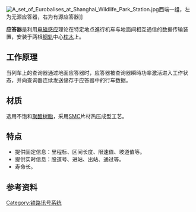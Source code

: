 {{noteTA
|G1=Transport
|G2=Unit
|G3=DE
|G4=Toponym
|G5=IT
|G6=Railway
|1=zh-tw:感應線圈;zh-cn:查询器;
}}
[[File:A_set_of_Eurobalises_at_Shanghai_Wildlife_Park_Station.jpg|thumb]]西端一组{{link-en|欧标应答器|Eurobalise}}，左为无源应答器，右为有源应答器]]

'''应答器'''是利用[[电磁感应|电磁感应]]理论在特定地点進行机车与地面间相互通信的数据传输装置，安装于两根[[钢轨|钢轨]]中心[[枕木|枕木]]上。

==工作原理==
当列车上的查询器通过地面应答器时，应答器被查询器瞬時功率激活进入工作状态，并向查询器连续发送储存于应答器中的行车数据。

==材质==
选用不饱和[[聚醋树脂|聚醋树脂]]，采用[[SMC|SMC]]片材热压成型工艺。

==特点==
*提供固定信息：里程标、区间长度、限速值、坡道值等。
*提供实时信息：股道号、进站、出站、通过等。
*寿命长。

==参考资料==
{{reflist}}
{{cite web|url=http://www.chnrailway.com/news/20091224/200912241518314375244.shtml|title=浅析CTCS2、CTCS3级共用应答器技术|work=中华铁道网|date=2009-12-24|accessdate=2010-02-14|archive-date=2010-01-14|archive-url=https://web.archive.org/web/20100114090515/http://chnrailway.com/news/20091224/200912241518314375244.shtml|dead-url=no}}

{{鐵路信號}}
[[Category:铁路讯号系统|Category:铁路讯号系统]]